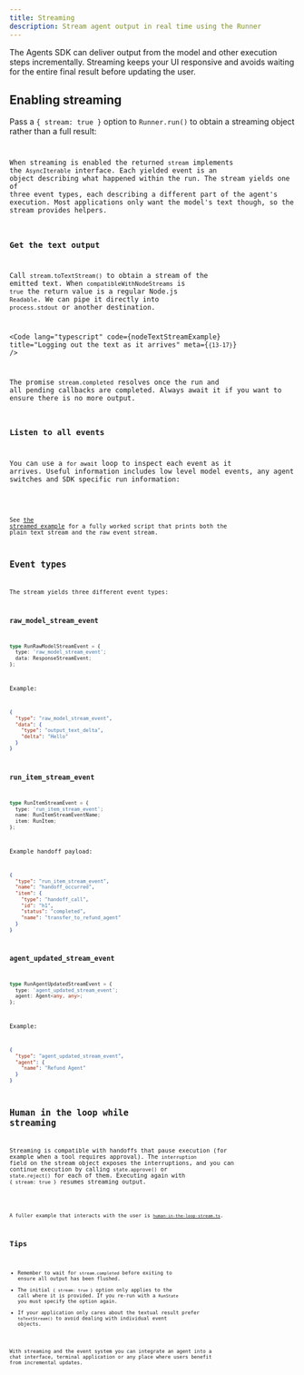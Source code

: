 ```yaml
---
title: Streaming
description: Stream agent output in real time using the Runner
---
```



The Agents SDK can deliver output from the model and other execution
steps incrementally. Streaming keeps your UI responsive and avoids
waiting for the entire final result before updating the user.

## Enabling streaming

Pass a `{ stream: true }` option to `Runner.run()` to obtain a streaming
object rather than a full result:

<Code
  lang="typescript"
  code={basicStreamingExample}
  title="Enabling streaming"
/>

When streaming is enabled the returned `stream` implements the
`AsyncIterable` interface. Each yielded event is an object describing
what happened within the run. The stream yields one of three event types, each describing a different part of the agent's execution.
Most applications only want the model's
text though, so the stream provides helpers.

### Get the text output

Call `stream.toTextStream()` to obtain a stream of the emitted text.
When `compatibleWithNodeStreams` is `true` the return value is a regular
Node.js `Readable`. We can pipe it directly into `process.stdout` or
another destination.

<Code
  lang="typescript"
  code={nodeTextStreamExample}
  title="Logging out the text as it arrives"
  meta={`{13-17}`}
/>

The promise `stream.completed` resolves once the run and all pending
callbacks are completed. Always await it if you want to ensure there is
no more output.

### Listen to all events

You can use a `for await` loop to inspect each event as it arrives.
Useful information includes low level model events, any agent switches
and SDK specific run information:

<Code
  lang="typescript"
  code={handleAllEventsExample}
  title="Listening to all events"
/>

See [the streamed example](https://github.com/openai/openai-agents-js/tree/main/examples/agent-patterns/streamed.ts)
for a fully worked script that prints both the plain text stream and the
raw event stream.

## Event types

The stream yields three different event types:

### raw_model_stream_event

```ts
type RunRawModelStreamEvent = {
  type: 'raw_model_stream_event';
  data: ResponseStreamEvent;
};
```

Example:

```json
{
  "type": "raw_model_stream_event",
  "data": {
    "type": "output_text_delta",
    "delta": "Hello"
  }
}
```

### run_item_stream_event

```ts
type RunItemStreamEvent = {
  type: 'run_item_stream_event';
  name: RunItemStreamEventName;
  item: RunItem;
};
```

Example handoff payload:

```json
{
  "type": "run_item_stream_event",
  "name": "handoff_occurred",
  "item": {
    "type": "handoff_call",
    "id": "h1",
    "status": "completed",
    "name": "transfer_to_refund_agent"
  }
}
```

### agent_updated_stream_event

```ts
type RunAgentUpdatedStreamEvent = {
  type: 'agent_updated_stream_event';
  agent: Agent<any, any>;
};
```

Example:

```json
{
  "type": "agent_updated_stream_event",
  "agent": {
    "name": "Refund Agent"
  }
}
```

## Human in the loop while streaming

Streaming is compatible with handoffs that pause execution (for example
when a tool requires approval). The `interruption` field on the stream
object exposes the interruptions, and you can continue execution by
calling `state.approve()` or `state.reject()` for each of them.
Executing again with `{ stream: true }` resumes streaming output.

<Code
  lang="typescript"
  code={streamedHITLExample}
  title="Handling human approval while streaming"
/>

A fuller example that interacts with the user is
[`human-in-the-loop-stream.ts`](https://github.com/openai/openai-agents-js/tree/main/examples/agent-patterns/human-in-the-loop-stream.ts).

## Tips

- Remember to wait for `stream.completed` before exiting to ensure all
  output has been flushed.
- The initial `{ stream: true }` option only applies to the call where it
  is provided. If you re-run with a `RunState` you must specify the
  option again.
- If your application only cares about the textual result prefer
  `toTextStream()` to avoid dealing with individual event objects.

With streaming and the event system you can integrate an agent into a
chat interface, terminal application or any place where users benefit
from incremental updates.
